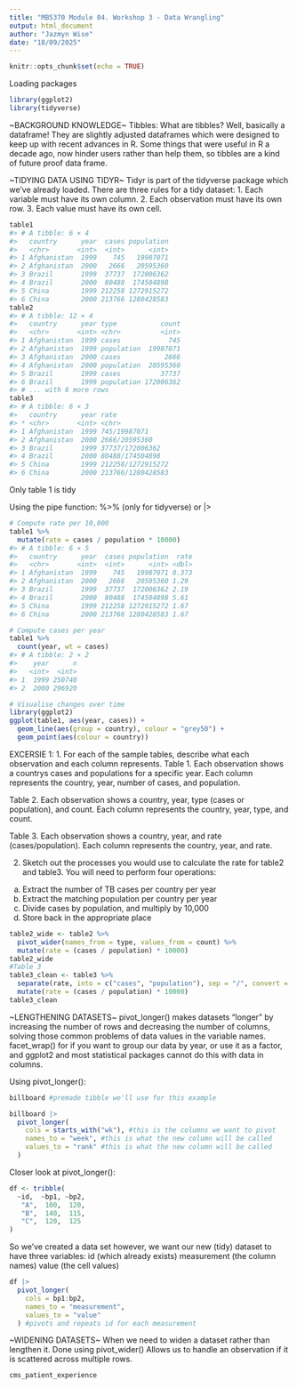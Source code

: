 ```yaml
---
title: "MB5370 Module 04. Workshop 3 - Data Wrangling"
output: html_document
author: "Jazmyn Wise"
date: "18/09/2025"
---
```


```r
knitr::opts_chunk$set(echo = TRUE)
```

Loading packages
```r
library(ggplot2)
library(tidyverse)
```

~BACKGROUND KNOWLEDGE~
Tibbles:
What are tibbles? Well, basically a dataframe!
They are slightly adjusted dataframes which were designed to keep up with recent advances in R. Some things that were useful in R a decade ago, now hinder users rather than help them, so tibbles are a kind of future proof data frame. 


~TIDYING DATA USING TIDYR~
Tidyr is part of the tidyverse package which we've already loaded.
There are three rules for a tidy dataset:
1. Each variable must have its own column.
2. Each observation must have its own row.
3. Each value must have its own cell.

```r
table1
#> # A tibble: 6 × 4
#>   country      year  cases population
#>   <chr>       <int>  <int>      <int>
#> 1 Afghanistan  1999    745   19987071
#> 2 Afghanistan  2000   2666   20595360
#> 3 Brazil       1999  37737  172006362
#> 4 Brazil       2000  80488  174504898
#> 5 China        1999 212258 1272915272
#> 6 China        2000 213766 1280428583
table2
#> # A tibble: 12 × 4
#>   country      year type           count
#>   <chr>       <int> <chr>          <int>
#> 1 Afghanistan  1999 cases            745
#> 2 Afghanistan  1999 population  19987071
#> 3 Afghanistan  2000 cases           2666
#> 4 Afghanistan  2000 population  20595360
#> 5 Brazil       1999 cases          37737
#> 6 Brazil       1999 population 172006362
#> # ... with 6 more rows
table3
#> # A tibble: 6 × 3
#>   country      year rate             
#> * <chr>       <int> <chr>            
#> 1 Afghanistan  1999 745/19987071     
#> 2 Afghanistan  2000 2666/20595360    
#> 3 Brazil       1999 37737/172006362  
#> 4 Brazil       2000 80488/174504898  
#> 5 China        1999 212258/1272915272
#> 6 China        2000 213766/1280428583
```
Only table 1 is tidy

Using the pipe function: %>% (only for tidyverse) or |>
```r
# Compute rate per 10,000
table1 %>% 
  mutate(rate = cases / population * 10000)
#> # A tibble: 6 × 5
#>   country      year  cases population  rate
#>   <chr>       <int>  <int>      <int> <dbl>
#> 1 Afghanistan  1999    745   19987071 0.373
#> 2 Afghanistan  2000   2666   20595360 1.29 
#> 3 Brazil       1999  37737  172006362 2.19 
#> 4 Brazil       2000  80488  174504898 5.61 
#> 5 China        1999 212258 1272915272 1.67 
#> 6 China        2000 213766 1280428583 1.67

# Compute cases per year
table1 %>% 
  count(year, wt = cases)
#> # A tibble: 2 × 2
#>    year      n
#>   <int>  <int>
#> 1  1999 250740
#> 2  2000 296920

# Visualise changes over time
library(ggplot2)
ggplot(table1, aes(year, cases)) + 
  geom_line(aes(group = country), colour = "grey50") + 
  geom_point(aes(colour = country))
```

EXCERSIE 1:
1. For each of the sample tables, describe what each observation and each column represents.
Table 1. Each observation shows a countrys cases and populations for a specific year. Each column represents the country, year, number of cases, and population.

Table 2. Each observation shows a country, year, type (cases or population), and count. Each column represents the country, year, type, and count.

Table 3. Each observation shows a country, year, and rate (cases/population). Each column represents the country, year, and rate.

2. Sketch out the processes you would use to calculate the rate for table2 and table3. You will need to perform four operations:
a. Extract the number of TB cases per country per year
b. Extract the matching population per country per year
c. Divide cases by population, and multiply by 10,000
d. Store back in the appropriate place
```r
table2_wide <- table2 %>%
  pivot_wider(names_from = type, values_from = count) %>% 
  mutate(rate = (cases / population) * 10000)
table2_wide
#Table 3
table3_clean <- table3 %>%
  separate(rate, into = c("cases", "population"), sep = "/", convert = TRUE) %>%
  mutate(rate = (cases / population) * 10000)
table3_clean
```

~LENGTHENING DATASETS~
pivot_longer() makes datasets “longer” by increasing the number of rows and decreasing the number of columns, solving those common problems of data values in the variable names.
facet_wrap() for if you want to group our data by year, or use it as a factor, and ggplot2 and most statistical packages cannot do this with data in columns.

Using pivot_longer():
```r
billboard #premade tibble we'll use for this example

billboard |> 
  pivot_longer(
    cols = starts_with("wk"), #this is the columns we want to pivot 
    names_to = "week", #this is what the new column will be called
    values_to = "rank" #this is what the new column will be called
  )
```

Closer look at pivot_longer():
```r
df <- tribble(
  ~id,  ~bp1, ~bp2,
   "A",  100,  120,
   "B",  140,  115,
   "C",  120,  125
)
```
So we've created a data set however, we want our new (tidy) dataset to have three variables: 
id (which already exists)
measurement (the column names) 
value (the cell values)
```r
df |> 
  pivot_longer(
    cols = bp1:bp2,
    names_to = "measurement",
    values_to = "value"
  ) #pivots and repeats id for each measurement
```

~WIDENING DATASETS~
When we need to widen a dataset rather than lengthen it.
Done using pivot_wider()
Allows us to handle an observation if it is scattered across multiple rows. 
```r
cms_patient_experience 


```